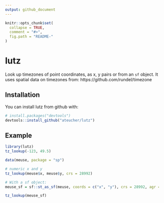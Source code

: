 ```yaml
---
output: github_document
---
```


<!-- README.md is generated from README.Rmd. Please edit that file -->

```r
knitr::opts_chunk$set(
  collapse = TRUE,
  comment = "#>",
  fig.path = "README-"
)
```

# lutz

Look up timezones of point coordinates, as x, y pairs or from an `sf` object. It uses spatial data on timezones from: https://github.com/rundel/timezone

## Installation

You can install lutz from github with:

```r
# install.packages("devtools")
devtools::install_github("ateucher/lutz")
```

## Example

```r
library(lutz)
tz_lookup(-123, 49.5)

data(meuse, package = "sp")

# numeric x and y
tz_lookup(meuse$x, meuse$y, crs = 28992)

# With a sf object:
meuse_sf = sf::st_as_sf(meuse, coords = c("x", "y"), crs = 28992, agr = "constant")

tz_lookup(meuse_sf)
```
